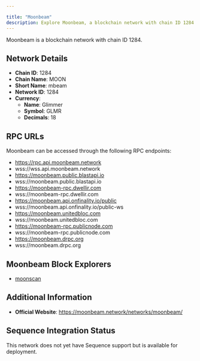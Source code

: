 ```yaml
---

title: "Moonbeam"
description: Explore Moonbeam, a blockchain network with chain ID 1284. Learn about its native currency, Glimmer, and how to interact with the network.
---
```




Moonbeam is a blockchain network with chain ID 1284.

## Network Details

- **Chain ID**: 1284
- **Chain Name**: MOON
- **Short Name**: mbeam
- **Network ID**: 1284
- **Currency**: 
  - **Name**: Glimmer
  - **Symbol**: GLMR
  - **Decimals**: 18

## RPC URLs

Moonbeam can be accessed through the following RPC endpoints:

- https://rpc.api.moonbeam.network
- wss://wss.api.moonbeam.network
- https://moonbeam.public.blastapi.io
- wss://moonbeam.public.blastapi.io
- https://moonbeam-rpc.dwellir.com
- wss://moonbeam-rpc.dwellir.com
- https://moonbeam.api.onfinality.io/public
- wss://moonbeam.api.onfinality.io/public-ws
- https://moonbeam.unitedbloc.com
- wss://moonbeam.unitedbloc.com
- https://moonbeam-rpc.publicnode.com
- wss://moonbeam-rpc.publicnode.com
- https://moonbeam.drpc.org
- wss://moonbeam.drpc.org

## Moonbeam Block Explorers

- [moonscan](https://moonbeam.moonscan.io)

## Additional Information

- **Official Website**: https://moonbeam.network/networks/moonbeam/

## Sequence Integration Status

This network does not yet have Sequence support but is available for deployment.
